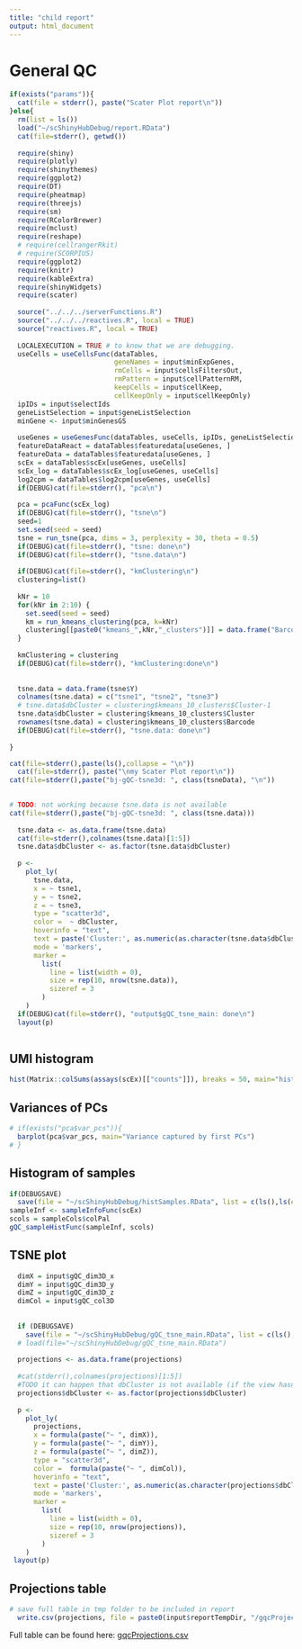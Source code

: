 ```yaml
---
title: "child report"
output: html_document
---
```


# General QC



```r
if(exists("params")){
  cat(file = stderr(), paste("Scater Plot report\n"))
}else{
  rm(list = ls())
  load("~/scShinyHubDebug/report.RData")
  cat(file=stderr(), getwd())
  
  require(shiny)
  require(plotly)
  require(shinythemes)
  require(ggplot2)
  require(DT)
  require(pheatmap)
  require(threejs)
  require(sm)
  require(RColorBrewer)
  require(mclust)
  require(reshape)
  # require(cellrangerRkit)
  # require(SCORPIUS)
  require(ggplot2)
  require(knitr)
  require(kableExtra)
  require(shinyWidgets)
  require(scater)
  
  source("../../../serverFunctions.R")
  source("../../../reactives.R", local = TRUE)
  source("reactives.R", local = TRUE)
  
  LOCALEXECUTION = TRUE # to know that we are debugging.
  useCells = useCellsFunc(dataTables, 
                          geneNames = input$minExpGenes,
                          rmCells = input$cellsFiltersOut,
                          rmPattern = input$cellPatternRM,
                          keepCells = input$cellKeep,
                          cellKeepOnly = input$cellKeepOnly)
  ipIDs = input$selectIds
  geneListSelection = input$geneListSelection
  minGene <- input$minGenesGS
  
  useGenes = useGenesFunc(dataTables, useCells, ipIDs, geneListSelection, minGene)
  featureDataReact = dataTables$featuredata[useGenes, ]
  featureData = dataTables$featuredata[useGenes, ]
  scEx = dataTables$scEx[useGenes, useCells]
  scEx_log = dataTables$scEx_log[useGenes, useCells]
  log2cpm = dataTables$log2cpm[useGenes, useCells]
  if(DEBUG)cat(file=stderr(), "pca\n")
  
  pca = pcaFunc(scEx_log)
  if(DEBUG)cat(file=stderr(), "tsne\n")
  seed=1
  set.seed(seed = seed)
  tsne = run_tsne(pca, dims = 3, perplexity = 30, theta = 0.5)
  if(DEBUG)cat(file=stderr(), "tsne: done\n")
  if(DEBUG)cat(file=stderr(), "tsne.data\n")
  
  if(DEBUG)cat(file=stderr(), "kmClustering\n")
  clustering=list()
  
  kNr = 10
  for(kNr in 2:10) {
    set.seed(seed = seed)
    km = run_kmeans_clustering(pca, k=kNr)
    clustering[[paste0("kmeans_",kNr,"_clusters")]] = data.frame("Barcode" = rownames(data.frame(km$cluster)), "Cluster" = km$cluster)
  }
  
  kmClustering = clustering
  if(DEBUG)cat(file=stderr(), "kmClustering:done\n")
  
  
  tsne.data = data.frame(tsne$Y)
  colnames(tsne.data) = c("tsne1", "tsne2", "tsne3")
  # tsne.data$dbCluster = clustering$kmeans_10_clusters$Cluster-1
  tsne.data$dbCluster = clustering$kmeans_10_clusters$Cluster
  rownames(tsne.data) = clustering$kmeans_10_clusters$Barcode
  if(DEBUG)cat(file=stderr(), "tsne.data: done\n")
  
}

cat(file=stderr(),paste(ls(),collapse = "\n"))
  cat(file=stderr(), paste("\nmy Scater Plot report\n"))
cat(file=stderr(),paste("bj-gQC-tsne3d: ", class(tsneData), "\n"))
  
```




```r
# TODO: not working because tsne.data is not available
cat(file=stderr(),paste("bj-gQC-tsne3d: ", class(tsne.data)))
  
  tsne.data <- as.data.frame(tsne.data)
  cat(file=stderr(),colnames(tsne.data)[1:5])
  tsne.data$dbCluster <- as.factor(tsne.data$dbCluster)
  
  p <-
    plot_ly(
      tsne.data,
      x = ~ tsne1,
      y = ~ tsne2,
      z = ~ tsne3,
      type = "scatter3d",
      color =  ~ dbCluster,
      hoverinfo = "text",
      text = paste('Cluster:', as.numeric(as.character(tsne.data$dbCluster))),
      mode = 'markers',
      marker =
        list(
          line = list(width = 0),
          size = rep(10, nrow(tsne.data)),
          sizeref = 3
        )
    )
  if(DEBUG)cat(file=stderr(), "output$gQC_tsne_main: done\n")
  layout(p)
  


```

## UMI histogram


```r

hist(Matrix::colSums(assays(scEx)[["counts"]]), breaks = 50, main="histogram of number of UMI per cell")
```

## Variances of PCs

```r
# if(exists("pca$var_pcs")){
  barplot(pca$var_pcs, main="Variance captured by first PCs")
# }
```

## Histogram of samples


```r
if(DEBUGSAVE) 
  save(file = "~/scShinyHubDebug/histSamples.RData", list = c(ls(),ls(envir = globalenv())))
sampleInf <- sampleInfoFunc(scEx)
scols = sampleCols$colPal
gQC_sampleHistFunc(sampleInf, scols)
```

## TSNE plot

```r


  dimX = input$gQC_dim3D_x
  dimY = input$gQC_dim3D_y
  dimZ = input$gQC_dim3D_z
  dimCol = input$gQC_col3D
  
  
  if (DEBUGSAVE) 
    save(file = "~/scShinyHubDebug/gQC_tsne_main.RData", list = c(ls(),ls(envir = globalenv())))
  # load(file="~/scShinyHubDebug/gQC_tsne_main.RData")
  
  projections <- as.data.frame(projections)
  
  #cat(stderr(),colnames(projections)[1:5])
  #TODO it can happen that dbCluster is not available (if the view hasn't been used)
  projections$dbCluster <- as.factor(projections$dbCluster)
  
  p <-
    plot_ly(
      projections,
      x = formula(paste("~ ", dimX)),
      y = formula(paste("~ ", dimY)),
      z = formula(paste("~ ", dimZ)),
      type = "scatter3d",
      color =  formula(paste("~ ", dimCol)),
      hoverinfo = "text",
      text = paste('Cluster:', as.numeric(as.character(projections$dbCluster))),
      mode = 'markers',
      marker =
        list(
          line = list(width = 0),
          size = rep(10, nrow(projections)),
          sizeref = 3
        )
    )
 layout(p)
```

## Projections table

```r

# save full table in tmp folder to be included in report
  write.csv(projections, file = paste0(input$reportTempDir, "/gqcProjections.csv"))

```

Full table can be found here: [gqcProjections.csv](gqcProjections.csv)
